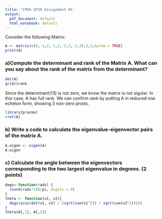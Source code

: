 ```yaml
---
title: 'CPDA SP18 Assignment #1'
output:
  pdf_document: default
  html_notebook: default
---
```

Consider the following Matrix:
```r
A <- matrix(c(8,-1,2,-1,2,-2,2,-2,3),3,3,byrow = TRUE)
print(A)
```
### a)Compute the determinant and rank of the Matrix A.  What can you say about the rank of the matrix from the determinant?
```r
det(A)
qr(A)$rank
```
Since the determinant(13) is not zero, we know the matrix is not sigular. In this case, A has full rank.  We can confirm rank by putting A in reduced row echelon form, showing 3 non-zero pivots.
```r
library(pracma)
rref(A)
```

### b) Write a code to calculate the eigenvalue-eigenvector pairs of the matrix A.

```r
A.eigen <- eigen(A)
A.eigen
```
### c) Calculate the angle between the eigenvectors corresponding to the two largest eigenvalue in degrees. (2 points)
```r
degs<-function(rads) {
  round(rads*180/pi, digits = 0)
}
theta <- function(v1, v2){
  degs(acos(dot(v1, v2) / (sqrt(sum(v1^2)) * sqrt(sum(v2^2)))))
}
theta(A[,1], A[,2])
```

